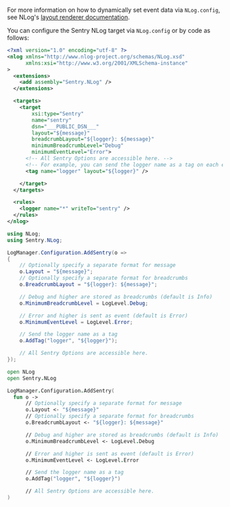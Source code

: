 <Alert level="" title="NLog Layouts">

For more information on how to dynamically set event data via `NLog.config`, see NLog's [layout renderer documentation](https://nlog-project.org/config/?tab=layout-renderers).

</Alert>

You can configure the Sentry NLog target via `NLog.config` or by code as follows:

<SignInNote />

```xml {tabTitle:NLog.config}
<?xml version="1.0" encoding="utf-8" ?>
<nlog xmlns="http://www.nlog-project.org/schemas/NLog.xsd"
      xmlns:xsi="http://www.w3.org/2001/XMLSchema-instance"
>
  <extensions>
    <add assembly="Sentry.NLog" />
  </extensions>

  <targets>
    <target
        xsi:type="Sentry"
        name="sentry"
        dsn="___PUBLIC_DSN___"
        layout="${message}"
        breadcrumbLayout="${logger}: ${message}"
        minimumBreadcrumbLevel="Debug"
        minimumEventLevel="Error">
      <!-- All Sentry Options are accessible here. -->
      <!-- For example, you can send the logger name as a tag on each event. -->
      <tag name="logger" layout="${logger}" />

    </target>
  </targets>

  <rules>
    <logger name="*" writeTo="sentry" />
  </rules>
</nlog>
```

```csharp
using NLog;
using Sentry.NLog;

LogManager.Configuration.AddSentry(o =>
{
    // Optionally specify a separate format for message
    o.Layout = "${message}";
    // Optionally specify a separate format for breadcrumbs
    o.BreadcrumbLayout = "${logger}: ${message}";

    // Debug and higher are stored as breadcrumbs (default is Info)
    o.MinimumBreadcrumbLevel = LogLevel.Debug;

    // Error and higher is sent as event (default is Error)
    o.MinimumEventLevel = LogLevel.Error;

    // Send the logger name as a tag
    o.AddTag("logger", "${logger}");

    // All Sentry Options are accessible here.
});
```

```fsharp
open NLog
open Sentry.NLog

LogManager.Configuration.AddSentry(
  fun o ->
      // Optionally specify a separate format for message
      o.Layout <- "${message}"
      // Optionally specify a separate format for breadcrumbs
      o.BreadcrumbLayout <- "${logger}: ${message}"

      // Debug and higher are stored as breadcrumbs (default is Info)
      o.MinimumBreadcrumbLevel <- LogLevel.Debug

      // Error and higher is sent as event (default is Error)
      o.MinimumEventLevel <- LogLevel.Error

      // Send the logger name as a tag
      o.AddTag("logger", "${logger}")

      // All Sentry Options are accessible here.
)
```
